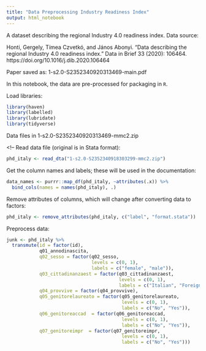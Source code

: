 ```yaml
---
title: "Data Preprocessing Industry Readiness Index"
output: html_notebook
---
```


A dataset describing the regional Industry 4.0 readiness index. Data source:

Honti, Gergely, Tímea Czvetkó, and János Abonyi. "Data describing the regional Industry 4.0 readiness index." Data in Brief 33 (2020): 106464. https://doi.org/10.1016/j.dib.2020.106464

Paper saved as: 1-s2.0-S2352340920313469-main.pdf

In this notebook, the data are pre-processed for packaging in `R`.

Load libraries:
```r
library(haven)
library(labelled)
library(lubridate)
library(tidyverse)
```

Data files in 1-s2.0-S2352340920313469-mmc2.zip

<!--
Read data file (original is in Stata format):
```r
phd_italy <- read_dta("1-s2.0-S2352340918303299-mmc2.zip")
```

Get the column names and labels; these will be used in the documentation:
```r
data_names <- purrr::map_df(phd_italy, ~attributes(.x)) %>%
  bind_cols(names = names(phd_italy), .)
```

Remove attributes of columns, which will change after converting data to factors:
```r
phd_italy <- remove_attributes(phd_italy, c("label", "format.stata"))
```

Preprocess data:
```r
junk <- phd_italy %>%
  transmute(id = factor(id),
            q01_annodinascita,
            q02_sesso = factor(q02_sesso, 
                               levels = c(0, 1),
                               labels = c("female", "male")),
            q03_cittadinanzaest = factor(q03_cittadinanzaest,
                                         levels = c(0, 1),
                                         labels = c("Italian", "Foreign")),
            q04_provvive = factor(q04_provvive),
            q05_genitorelaureato = factor(q05_genitorelaureato,
                                          levels = c(0, 1),
                                          labels = c("No", "Yes")),
            q06_genitoreaccad  = factor(q06_genitoreaccad,
                                          levels = c(0, 1),
                                          labels = c("No", "Yes")),
            q07_genitoreimpr  = factor(q07_genitoreimpr,
                                          levels = c(0, 1),
                                          labels = c("No", "Yes")))
```

